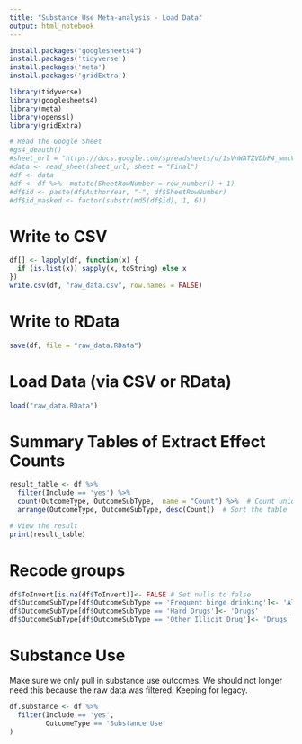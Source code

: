```yaml
---
title: "Substance Use Meta-analysis - Load Data"
output: html_notebook
---
```


```r
install.packages("googlesheets4")
install.packages('tidyverse')
install.packages('meta')
install.packages('gridExtra')
```

```r
library(tidyverse)
library(googlesheets4)
library(meta)
library(openssl)
library(gridExtra)
```

```r
# Read the Google Sheet
#gs4_deauth()
#sheet_url = "https://docs.google.com/spreadsheets/d/1sVnWATZVDbF4_wmcV-MsRDrZt17JWYTUVkArWPP4Kz8/edit#gid=0"
#data <- read_sheet(sheet_url, sheet = "Final")
#df <- data
#df <- df %>%  mutate(SheetRowNumber = row_number() + 1)
#df$id <- paste(df$AuthorYear, "-", df$SheetRowNumber)
#df$id_masked <- factor(substr(md5(df$id), 1, 6))
```
# Write to CSV
```r
df[] <- lapply(df, function(x) {
  if (is.list(x)) sapply(x, toString) else x
})
write.csv(df, "raw_data.csv", row.names = FALSE)
```

# Write to RData
```r
save(df, file = "raw_data.RData")
```

# Load Data (via CSV or RData)
```r
load("raw_data.RData")
```

# Summary Tables of Extract Effect Counts
```r
result_table <- df %>%
  filter(Include == 'yes') %>%
  count(OutcomeType, OutcomeSubType,  name = "Count") %>%  # Count unique tuples
  arrange(OutcomeType, OutcomeSubType, desc(Count))  # Sort the table

# View the result
print(result_table)

```

# Recode groups
```r
df$ToInvert[is.na(df$ToInvert)]<- FALSE # Set nulls to false
df$OutcomeSubType[df$OutcomeSubType == 'Frequent binge drinking']<- 'Alcohol'
df$OutcomeSubType[df$OutcomeSubType == 'Hard Drugs']<- 'Drugs'
df$OutcomeSubType[df$OutcomeSubType == 'Other Illicit Drug']<- 'Drugs'
```


# Substance Use
Make sure we only pull in substance use outcomes. We should not longer need
this because the raw data was filtered. Keeping for legacy.
```r
df.substance <- df %>%
  filter(Include == 'yes', 
         OutcomeType == 'Substance Use'
)

```





